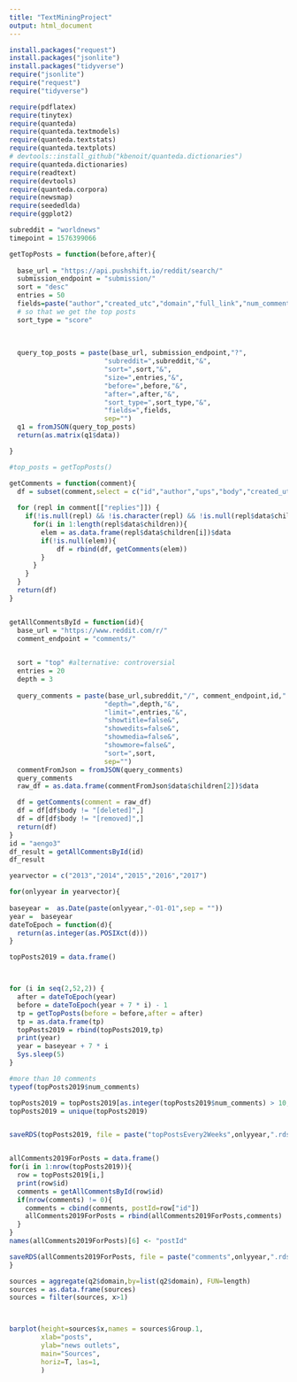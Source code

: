 ```yaml
---
title: "TextMiningProject"
output: html_document
---
```


```r
install.packages("request")
install.packages("jsonlite")
install.packages("tidyverse")
require("jsonlite")
require("request")
require("tidyverse")
```


```r
require(pdflatex)
require(tinytex)
require(quanteda)
require(quanteda.textmodels)
require(quanteda.textstats)
require(quanteda.textplots)
# devtools::install_github("kbenoit/quanteda.dictionaries") 
require(quanteda.dictionaries)
require(readtext)
require(devtools)
require(quanteda.corpora)
require(newsmap)
require(seededlda)
require(ggplot2)
```

```r
subreddit = "worldnews"
timepoint = 1576399066
```



```r
getTopPosts = function(before,after){
  
  base_url = "https://api.pushshift.io/reddit/search/"
  submission_endpoint = "submission/"
  sort = "desc"
  entries = 50
  fields=paste("author","created_utc","domain","full_link","num_comments","score","title","id",sep=",")
  # so that we get the top posts
  sort_type = "score"
  
  
  
  query_top_posts = paste(base_url, submission_endpoint,"?",
                        "subreddit=",subreddit,"&",
                        "sort=",sort,"&",
                        "size=",entries,"&",
                        "before=",before,"&",
                        "after=",after,"&",
                        "sort_type=",sort_type,"&",
                        "fields=",fields,
                        sep="")
  q1 = fromJSON(query_top_posts)
  return(as.matrix(q1$data))

}

#top_posts = getTopPosts()
```





```r


getComments = function(comment){
  df = subset(comment,select = c("id","author","ups","body","created_utc"))
  
  for (repl in comment[["replies"]]) {
    if(!is.null(repl) && !is.character(repl) && !is.null(repl$data$children)){
      for(i in 1:length(repl$data$children)){
        elem = as.data.frame(repl$data$children[i])$data
        if(!is.null(elem)){
            df = rbind(df, getComments(elem))
        }
      }
    }
  }
  return(df)
}


getAllCommentsById = function(id){
  base_url = "https://www.reddit.com/r/"
  comment_endpoint = "comments/"

  
  sort = "top" #alternative: controversial
  entries = 20
  depth = 3
  
  query_comments = paste(base_url,subreddit,"/", comment_endpoint,id,".json?",
                        "depth=",depth,"&",
                        "limit=",entries,"&",
                        "showtitle=false&",
                        "showedits=false&",
                        "showmedia=false&",
                        "showmore=false&",
                        "sort=",sort,
                        sep="")
  commentFromJson = fromJSON(query_comments)
  query_comments
  raw_df = as.data.frame(commentFromJson$data$children[2])$data

  df = getComments(comment = raw_df)
  df = df[df$body != "[deleted]",]
  df = df[df$body != "[removed]",]
  return(df)
}
id = "aengo3"
df_result = getAllCommentsById(id)
df_result
```

```r
yearvector = c("2013","2014","2015","2016","2017")

for(onlyyear in yearvector){
  
baseyear =  as.Date(paste(onlyyear,"-01-01",sep = ""))
year =  baseyear
dateToEpoch = function(d){
  return(as.integer(as.POSIXct(d)))
}

topPosts2019 = data.frame()



for (i in seq(2,52,2)) {
  after = dateToEpoch(year)
  before = dateToEpoch(year + 7 * i) - 1
  tp = getTopPosts(before = before,after = after)
  tp = as.data.frame(tp)
  topPosts2019 = rbind(topPosts2019,tp)
  print(year)
  year = baseyear + 7 * i
  Sys.sleep(5)
}

#more than 10 comments
typeof(topPosts2019$num_comments)

topPosts2019 = topPosts2019[as.integer(topPosts2019$num_comments) > 10,]
topPosts2019 = unique(topPosts2019)


saveRDS(topPosts2019, file = paste("topPostsEvery2Weeks",onlyyear,".rds",sep=""))


allComments2019ForPosts = data.frame()
for(i in 1:nrow(topPosts2019)){
  row = topPosts2019[i,]
  print(row$id)
  comments = getAllCommentsById(row$id)
  if(nrow(comments) != 0){
    comments = cbind(comments, postId=row["id"])
    allComments2019ForPosts = rbind(allComments2019ForPosts,comments)
  }
}
names(allComments2019ForPosts)[6] <- "postId"

saveRDS(allComments2019ForPosts, file = paste("comments",onlyyear,".rds",sep=""))
}


```


```r
sources = aggregate(q2$domain,by=list(q2$domain), FUN=length) 
sources = as.data.frame(sources)
sources = filter(sources, x>1)



barplot(height=sources$x,names = sources$Group.1,
        xlab="posts", 
        ylab="news outlets", 
        main="Sources", 
        horiz=T, las=1,
        )
```



